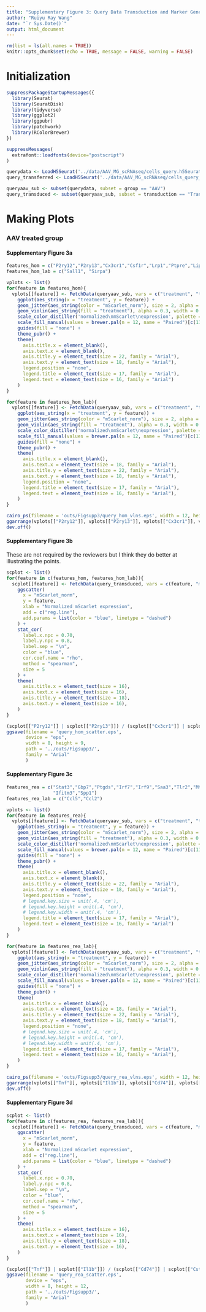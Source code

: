 ```yaml
---
title: "Supplementary Figure 3: Query Data Transduction and Marker Gene Expression"
author: "Ruiyu Ray Wang"
date: "`r Sys.Date()`"
output: html_document
---
```


```r
rm(list = ls(all.names = TRUE))
knitr::opts_chunk$set(echo = TRUE, message = FALSE, warning = FALSE)
```

# Initialization

```r
suppressPackageStartupMessages({
  library(Seurat)
  library(SeuratDisk)
  library(tidyverse)
  library(ggplot2)
  library(ggpubr)
  library(patchwork)
  library(RColorBrewer)
})
```

```r
suppressMessages(
  extrafont::loadfonts(device="postscript")
)
```

```r
querydata <- LoadH5Seurat('../data/AAV_MG_scRNAseq/cells_query.h5Seurat')
query_transferred <- LoadH5Seurat('../data/AAV_MG_scRNAseq/cells_query_transferred.h5Seurat')
```

```r
queryaav_sub <- subset(querydata, subset = group == "AAV")
query_transduced <- subset(queryaav_sub, subset = transduction == "Transduced")
```

# Making Plots

### AAV treated group

#### Supplementary Figure 3a

```r
features_hom = c("P2ry12","P2ry13","Cx3cr1","Csf1r","Lrp1","Ptpre","Lipa","Ets1")
features_hom_lab = c("Sall1", "Sirpa")

vplots <- list()
for(feature in features_hom){
  vplots[[feature]] <- FetchData(queryaav_sub, vars = c("treatment", "transduction", feature, "mScarlet_norm")) %>%
    ggplot(aes_string(x = "treatment", y = feature)) + 
    geom_jitter(aes_string(color = "mScarlet_norm"), size = 2, alpha = 1, width = 0.20) + 
    geom_violin(aes_string(fill = "treatment"), alpha = 0.3, width = 0.6) +
    scale_color_distiller('normalized\nmScarlet\nexpression', palette = "Reds", direction = 1) +
    scale_fill_manual(values = brewer.pal(n = 12, name = "Paired")[c(11,7)]) +
    guides(fill = "none") +
    theme_pubr() +
    theme(
      axis.title.x = element_blank(),
      axis.text.x = element_blank(),
      axis.title.y = element_text(size = 22, family = "Arial"),
      axis.text.y = element_text(size = 18, family = "Arial"),
      legend.position = "none",
      legend.title = element_text(size = 17, family = "Arial"),
      legend.text = element_text(size = 16, family = "Arial")
    )
}

for(feature in features_hom_lab){
  vplots[[feature]] <- FetchData(queryaav_sub, vars = c("treatment", "transduction", feature, "mScarlet_norm")) %>%
    ggplot(aes_string(x = "treatment", y = feature)) + 
    geom_jitter(aes_string(color = "mScarlet_norm"), size = 2, alpha = 1, width = 0.20) + 
    geom_violin(aes_string(fill = "treatment"), alpha = 0.3, width = 0.6) +
    scale_color_distiller('normalized\nmScarlet\nexpression', palette = "Reds", direction = 1) +
    scale_fill_manual(values = brewer.pal(n = 12, name = "Paired")[c(11,7)]) +
    guides(fill = "none") +
    theme_pubr() +
    theme(
      axis.title.x = element_blank(),
      axis.text.x = element_text(size = 18, family = "Arial"),
      axis.title.y = element_text(size = 22, family = "Arial"),
      axis.text.y = element_text(size = 18, family = "Arial"),
      legend.position = "none",
      legend.title = element_text(size = 17, family = "Arial"),
      legend.text = element_text(size = 16, family = "Arial"),
    )
}

cairo_ps(filename = 'outs/Figsupp3/query_hom_vlns.eps', width = 12, height = 9)
ggarrange(vplots[["P2ry12"]], vplots[["P2ry13"]], vplots[["Cx3cr1"]], vplots[["Csf1r"]], vplots[["Sall1"]], vplots[["Sirpa"]], ncol=2, nrow=3, common.legend = TRUE, legend="right")
dev.off()
```

#### Supplementary Figure 3b

These are not required by the reviewers but I think they do better at illustrating the points.
```r
scplot <- list()
for(feature in c(features_hom, features_hom_lab)){
  scplot[[feature]] <- FetchData(query_transduced, vars = c(feature, "mScarlet_norm")) %>%
    ggscatter(
      x = "mScarlet_norm",
      y = feature,
      xlab = "Normalized mScarlet expression",
      add = c("reg.line"),
      add.params = list(color = "blue", linetype = "dashed")
    ) +
    stat_cor(
      label.x.npc = 0.70,
      label.y.npc = 0.8,
      label.sep = "\n",
      color = "blue",
      cor.coef.name = "rho",
      method = "spearman",
      size = 5
    ) +
    theme(
      axis.title.x = element_text(size = 16),
      axis.text.x = element_text(size = 16),
      axis.title.y = element_text(size = 18),
      axis.text.y = element_text(size = 16),
    )
}

(scplot[["P2ry12"]] | scplot[["P2ry13"]]) / (scplot[["Cx3cr1"]] | scplot[["Csf1r"]]) / (scplot[["Sall1"]] | scplot[["Sirpa"]])
ggsave(filename = 'query_hom_scatter.eps',
       device = "eps",
       width = 8, height = 9,
       path = '../outs/Figsupp3/',
       family = "Arial"
       )
```

#### Supplementary Figure 3c

```r
features_rea = c("Stat3","Gbp7","Ptgds","Irf7","Irf9","Saa3","Tlr2","Mt1","Mt2","Cd74","Lcn2","Tnf","Il1b","Cst7","Cxcl10",
                 "Ifitm3","Spp1")
features_rea_lab = c("Ccl5","Ccl2")

vplots <- list()
for(feature in features_rea){
  vplots[[feature]] <- FetchData(queryaav_sub, vars = c("treatment", "transduction", feature, "mScarlet_norm")) %>%
    ggplot(aes_string(x = "treatment", y = feature)) + 
    geom_jitter(aes_string(color = "mScarlet_norm"), size = 2, alpha = 1, width = 0.20) + 
    geom_violin(aes_string(fill = "treatment"), alpha = 0.3, width = 0.6) +
    scale_color_distiller('normalized\nmScarlet\nexpression', palette = "Reds", direction = 1) +
    scale_fill_manual(values = brewer.pal(n = 12, name = "Paired")[c(11,7)]) +
    guides(fill = "none") +
    theme_pubr() +
    theme(
      axis.title.x = element_blank(),
      axis.text.x = element_blank(),
      axis.title.y = element_text(size = 22, family = "Arial"),
      axis.text.y = element_text(size = 18, family = "Arial"),
      legend.position = "none",
      # legend.key.size = unit(.4, 'cm'),
      # legend.key.height = unit(.4, 'cm'),
      # legend.key.width = unit(.4, 'cm'),
      legend.title = element_text(size = 17, family = "Arial"),
      legend.text = element_text(size = 16, family = "Arial")
    )
}

for(feature in features_rea_lab){
  vplots[[feature]] <- FetchData(queryaav_sub, vars = c("treatment", "transduction", feature, "mScarlet_norm")) %>%
    ggplot(aes_string(x = "treatment", y = feature)) + 
    geom_jitter(aes_string(color = "mScarlet_norm"), size = 2, alpha = 1, width = 0.20) + 
    geom_violin(aes_string(fill = "treatment"), alpha = 0.3, width = 0.6) +
    scale_color_distiller('normalized\nmScarlet\nexpression', palette = "Reds", direction = 1) +
    scale_fill_manual(values = brewer.pal(n = 12, name = "Paired")[c(11,7)]) +
    guides(fill = "none") +
    theme_pubr() +
    theme(
      axis.title.x = element_blank(),
      axis.text.x = element_text(size = 18, family = "Arial"),
      axis.title.y = element_text(size = 22, family = "Arial"),
      axis.text.y = element_text(size = 18, family = "Arial"),
      legend.position = "none",
      # legend.key.size = unit(.4, 'cm'),
      # legend.key.height = unit(.4, 'cm'),
      # legend.key.width = unit(.4, 'cm'),
      legend.title = element_text(size = 17, family = "Arial"),
      legend.text = element_text(size = 16, family = "Arial"),
    )
}

cairo_ps(filename = 'outs/Figsupp3/query_rea_vlns.eps', width = 12, height = 12)
ggarrange(vplots[["Tnf"]], vplots[["Il1b"]], vplots[["Cd74"]], vplots[["Cst7"]], vplots[["Spp1"]], vplots[["Irf9"]], vplots[["Ccl2"]], vplots[["Ccl5"]], ncol=2, nrow=4, common.legend = TRUE, legend="right")
dev.off()
```

#### Supplementary Figure 3d

```r
scplot <- list()
for(feature in c(features_rea, features_rea_lab)){
  scplot[[feature]] <- FetchData(query_transduced, vars = c(feature, "mScarlet_norm")) %>%
    ggscatter(
      x = "mScarlet_norm",
      y = feature,
      xlab = "Normalized mScarlet expression",
      add = c("reg.line"),
      add.params = list(color = "blue", linetype = "dashed")
    ) +
    stat_cor(
      label.x.npc = 0.70,
      label.y.npc = 0.8,
      label.sep = "\n",
      color = "blue",
      cor.coef.name = "rho",
      method = "spearman",
      size = 5
    ) +
    theme(
      axis.title.x = element_text(size = 16),
      axis.text.x = element_text(size = 16),
      axis.title.y = element_text(size = 18),
      axis.text.y = element_text(size = 16),
    )
}

(scplot[["Tnf"]] | scplot[["Il1b"]]) / (scplot[["Cd74"]] | scplot[["Cst7"]]) / (scplot[["Spp1"]] | scplot[["Irf9"]]) / (scplot[["Ccl2"]] | scplot[["Ccl5"]])
ggsave(filename = 'query_rea_scatter.eps',
       device = "eps",
       width = 8, height = 12,
       path = '../outs/Figsupp3/',
       family = "Arial"
       )
```
